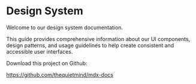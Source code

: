 # Design System

Welcome to our design system documentation.

This guide provides comprehensive information about our UI components, design patterns, and usage guidelines to help create consistent and accessible user interfaces.

Download this project on Github:

https://github.com/thequietmind/mdx-docs
